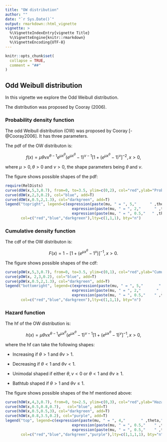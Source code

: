 ```yaml
---
title: "OW distribution"
author: ""
date: "`r Sys.Date()`"
output: rmarkdown::html_vignette
vignette: >
  %\VignetteIndexEntry{vignette Title}
  %\VignetteEngine{knitr::rmarkdown}
  %\VignetteEncoding{UTF-8}
---
```


```r
knitr::opts_chunk$set(
  collapse = TRUE,
  comment = "##"
)
```

## Odd Weibull distribution

In this vignette we explore the Odd Weibull distribution.

The distribution was proposed by Cooray (2006).

### Probability density function 
The odd Weibull distribution (OW) was proposed by Cooray [-@Cooray2006]. It has three parameters. 

The pdf of the OW distributon is:

$$f(x)=\mu\theta\nu x^{\theta-1} e^{\mu x^{\theta}}
      (e^{\mu x^{\theta}}-1)^{\nu -1}[1+(e^{\mu      
      x^{\theta}}-1)^{\nu}]^{-2}, x>0,$$

where $\mu>0, \theta>0$ and $\nu>0$, the shape parameters being $\theta$ and $\nu$. 

The figure shows possible shapes of the pdf: 

```r
require(RelDists)
curve(dOW(x,5,3,0.7), from=0, to=3.5, ylim=c(0,2), col="red",ylab="Probability density function", las=1)
curve(dOW(x,2,3,0.2), col="blue", add=T) 
curve(dOW(x,0.5,2,1.3), col="darkgreen", add=T)
legend("topright", legend=c(expression(paste(mu, " = ", 5,"      " ,theta,"=",3,"   " ,nu," = ", 0.7)),
                              expression(paste(mu, " = ", 2,"      " ,theta,"=",3,"   " ,nu," = ", 0.2)),
                              expression(paste(mu, " = ", 0.5,"   " ,theta,"=",2,"   " ,nu," = ", 1.3))), 
       col=c("red","blue","darkgreen"),lty=c(1,1,1), bty="n")
```


### Cumulative density function 
The cdf of the OW distributon is:

$$F(x)=1-[1+(e^{\mu x^{\theta}}-1^\nu)]^{-1}, x>0.$$

The figure shows possible shapes of the cdf: 

```r
curve(pOW(x,5,3,0.7), from=0, to=3.5, ylim=c(0,1), col="red",ylab="Cumulative distribution function", las=1)
curve(pOW(x, 2,3,0.2), col="blue", add=T)
curve(pOW(x,0.5,2,1.3), col="darkgreen", add=T)
legend("bottomright", legend=c(expression(paste(mu, " = ", 5,"       " ,theta,"=",3,"    " ,nu," = ", 0.7)),
                              expression(paste(mu, " = ", 2,"       " ,theta,"=",3,"    " ,nu," = ", 0.2)),
                              expression(paste(mu, " = ", 0.5,"    " ,theta,"=",2,"    " ,nu," = ", 1.3))), 
       col=c("red","blue","darkgreen"),lty=c(1,1,1), bty="n")
```


### Hazard function
The hf of the OW distribution is:

$$h(x)=\mu\theta\nu x^{\theta-1} e^{\mu x^{\theta}}
      (e^{\mu x^{\theta}}-1)^{\nu -1}[1+(e^{\mu      
      x^{\theta}}-1)^{\nu}]^{-1}, x>0,$$
        
where the hf can take the following shapes:

+ Increasing if $\theta > 1$ and $\theta\nu > 1$.

+ Decreasing if $\theta < 1$ and $\theta\nu < 1$.

+ Unimodal shaped if either $\theta, \nu < 0$ or $\theta < 1$ and $\theta\nu \ge 1$.

+ Bathtub shaped if $\theta > 1$ and $\theta\nu \leq 1$.
      
The figure shows possible shapes of the hf mentioned above: 

```r
curve(hOW(x,4,3,0.7), from=0, to=2.5, ylim=c(0,3), col="red",ylab="Hazard function", las=1)
curve(hOW(x,0.5,0.8,0.7),   col="blue", add=T)
curve(hOW(x,0.5,0.5,3), col="darkgreen", add=T)
curve(hOW(x,0.8,3.5,0.2), col="purple", add=T)  
legend("top", legend=c(expression(paste(mu, " = ", 4,"       " ,theta,"=",3,"      " ,nu," = ", 0.7)),
                              expression(paste(mu, " = ", 0.5,"    " ,theta,"=",0.8,"   " ,nu," = ", 0.7)),
                              expression(paste(mu, " = ", 0.5,"    " ,theta,"=",0.5,"   " ,nu," = ", 3)), expression(paste(mu, " = ", 0.8,"    " ,theta,"=",3.5,"   " ,nu," = ", 0.2))), 
       col=c("red","blue","darkgreen","purple"),lty=c(1,1,1,1), bty="n")
```